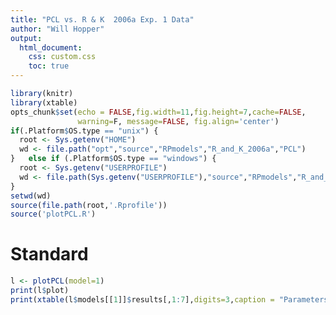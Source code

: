 ```yaml
---
title: "PCL vs. R & K  2006a Exp. 1 Data"
author: "Will Hopper"
output: 
  html_document:
    css: custom.css
    toc: true
---
```


```r
library(knitr)
library(xtable)
opts_chunk$set(echo = FALSE,fig.width=11,fig.height=7,cache=FALSE, 
               warning=F, message=FALSE, fig.align='center')
if(.Platform$OS.type == "unix") {
  root <- Sys.getenv("HOME")
  wd <- file.path("opt","source","RPmodels","R_and_K_2006a","PCL")
}   else if (.Platform$OS.type == "windows") {
  root <- Sys.getenv("USERPROFILE")
  wd <- file.path(Sys.getenv("USERPROFILE"),"source","RPmodels","R_and_K_2006a","PCL")
}
setwd(wd)
source(file.path(root,'.Rprofile'))
source('plotPCL.R')
```

# Standard
```r
l <- plotPCL(model=1)
print(l$plot)
print(xtable(l$models[[1]]$results[,1:7],digits=3,caption = "Parameters"),type="html",caption.placement='top')
```